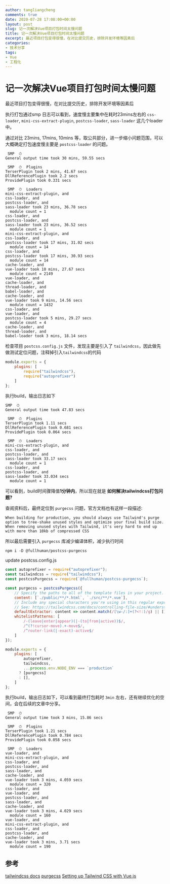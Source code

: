 ```yaml
---
author: tangliangcheng
comments: true
date: 2020-07-28 17:08:00+00:00
layout: post
slug: 记一次解决Vue项目打包时间太慢问题
title: 记一次解决Vue项目打包时间太慢问题
excerpt: 最近项目打包变得很慢，在对比提交历史，排除开发环境等因素后
categories:
- 技术分享
tags:
- Vue
- 工程化
---
```


# 记一次解决Vue项目打包时间太慢问题

最近项目打包变得很慢，在对比提交历史，排除开发环境等因素后

执行打包通过smp 日志可以看到，速度慢主要集中在耗时23mins左右的 `css-loader`, `mini-css-extract-plugin`, `postcss-loader`, `sass-loader` 这几个loader中。

通过对比 23mins, 17mins, 10mins 等，取公共部分，进一步缩小问题范围，可以大概确定打包速度慢主要是 `postcss-loader` 的问题。

```shell
 SMP  ⏱
General output time took 30 mins, 59.55 secs

 SMP  ⏱  Plugins
TerserPlugin took 2 mins, 41.67 secs
DllReferencePlugin took 2.2 secs
ProvidePlugin took 0.331 secs

 SMP  ⏱  Loaders
mini-css-extract-plugin, and
css-loader, and
postcss-loader, and
sass-loader took 23 mins, 36.78 secs
  module count = 1
css-loader, and
postcss-loader, and
sass-loader took 23 mins, 36.52 secs
  module count = 1
mini-css-extract-plugin, and
css-loader, and
postcss-loader took 17 mins, 31.02 secs
  module count = 14
css-loader, and
postcss-loader took 17 mins, 30.93 secs
  module count = 14
cache-loader, and
vue-loader took 10 mins, 27.67 secs
  module count = 2149
vue-loader, and
cache-loader, and
thread-loader, and
babel-loader, and
cache-loader, and
vue-loader took 9 mins, 14.56 secs
  module count = 1432
css-loader, and
vue-loader, and
postcss-loader took 5 mins, 29.27 secs
  module count = 4
cache-loader, and
thread-loader, and
babel-loader took 3 mins, 18.14 secs
```

检查项目 `postcss.config.js` 文件，发现主要是引入了 `tailwindcss`，因此做先做测试定位问题，注释掉引入`tailwindcss`的代码
```js
module.exports = {
	plugins: [
		require("tailwindcss"),
		require("autoprefixer")
	]
};
```

执行build，输出日志如下
```
SMP  ⏱
General output time took 47.83 secs

 SMP  ⏱  Plugins
TerserPlugin took 1.11 secs
DllReferencePlugin took 0.681 secs
ProvidePlugin took 0.064 secs

 SMP  ⏱  Loaders
mini-css-extract-plugin, and
css-loader, and
postcss-loader, and
sass-loader took 33.17 secs
  module count = 1
css-loader, and
postcss-loader, and
sass-loader took 33.034 secs
  module count = 1
```

可以看到，build时间骤降值**1分钟内**，所以现在就是 **如何解决tailwindcss打包问题?**

查阅资料后，最终定位到 `purgecss` 问题，官方文档也有这样一段描述:

`
When building for production, you should always use Tailwind's purge option to tree-shake unused styles and optimize your final build size. When removing unused styles with Tailwind, it's very hard to end up with more than 10kb of compressed CSS
`

所以最后需要引入 `purgecss` 库减少编译体积，减少执行时间

```
npm i -D @fullhuman/postcss-purgecss
```

update postcss.config.js
```js
const autoprefixer = require("autoprefixer");
const tailwindcss = require("tailwindcss");
const postcssPurgecss = require(`@fullhuman/postcss-purgecss`);

const purgecss = postcssPurgecss({
	// Specify the paths to all of the template files in your project.
	content: [`./public/**/*.html`, `./src/**/*.vue`],
	// Include any special characters you're using in this regular expression.
	// See: https://tailwindcss.com/docs/controlling-file-size/#understanding-the-regex
	defaultExtractor: content => content.match(/[\w-/:]+(?<!:)/g) || [],
	whitelistPatterns: [
		/-(leave|enter|appear)(|-(to|from|active))$/,
		/^(?!cursor-move).+-move$/,
		/^router-link(|-exact)-active$/
	]
});

module.exports = {
	plugins: [
		autoprefixer,
		tailwindcss,
		...process.env.NODE_ENV === `production`
      ? [purgecss]
      : [],
	]
};

```

执行build，输出日志如下，可以看到最终打包耗时 `3min` 左右，还有继续优化的空间，会在后续的文章中分享。

```shell
 SMP  ⏱
General output time took 3 mins, 15.86 secs

 SMP  ⏱  Plugins
TerserPlugin took 1.21 secs
DllReferencePlugin took 0.784 secs
ProvidePlugin took 0.058 secs

 SMP  ⏱  Loaders
vue-loader, and
mini-css-extract-plugin, and
css-loader, and
postcss-loader, and
sass-loader, and
cache-loader, and
vue-loader took 3 mins, 4.059 secs
  module count = 320
css-loader, and
vue-loader, and
postcss-loader, and
sass-loader, and
cache-loader, and
vue-loader took 3 mins, 4.029 secs
  module count = 160
vue-loader, and
mini-css-extract-plugin, and
css-loader, and
postcss-loader, and
cache-loader, and
vue-loader took 3 mins, 3.71 secs
  module count = 190
```

## 参考

[tailwindcss docs](https://tailwindcss.com/docs/controlling-file-size)
[purgecss](https://github.com/FullHuman/purgecss)
[Setting up Tailwind CSS with Vue.js](https://markus.oberlehner.net/blog/setting-up-tailwind-css-with-vue/)